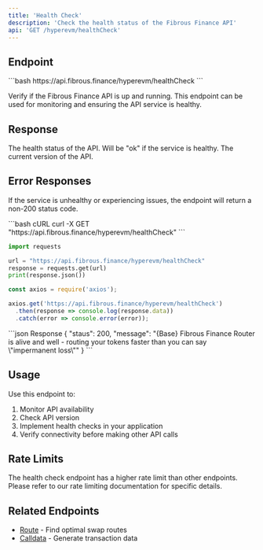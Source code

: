 ```yaml
---
title: 'Health Check'
description: 'Check the health status of the Fibrous Finance API'
api: 'GET /hyperevm/healthCheck'
---
```


## Endpoint

<CodeGroup>
```bash
https://api.fibrous.finance/hyperevm/healthCheck
```
</CodeGroup>

Verify if the Fibrous Finance API is up and running. This endpoint can be used for monitoring and ensuring the API service is healthy.

## Response

<ResponseField name="status" type="string">
  The health status of the API. Will be "ok" if the service is healthy.
</ResponseField>

<ResponseField name="version" type="string">
  The current version of the API.
</ResponseField>

## Error Responses

If the service is unhealthy or experiencing issues, the endpoint will return a non-200 status code.

<RequestExample>
```bash cURL
curl -X GET "https://api.fibrous.finance/hyperevm/healthCheck"
```

```python Python
import requests

url = "https://api.fibrous.finance/hyperevm/healthCheck"
response = requests.get(url)
print(response.json())
```

```javascript JavaScript
const axios = require('axios');

axios.get('https://api.fibrous.finance/hyperevm/healthCheck')
  .then(response => console.log(response.data))
  .catch(error => console.error(error));
```
</RequestExample>

<ResponseExample>
```json Response
{
  "staus": 200,
  "message": "{Base} Fibrous Finance Router is alive and well - routing your tokens faster than you can say \"impermanent loss\""
}
```
</ResponseExample>

## Usage

Use this endpoint to:
1. Monitor API availability
2. Check API version
3. Implement health checks in your application
4. Verify connectivity before making other API calls

## Rate Limits

The health check endpoint has a higher rate limit than other endpoints. Please refer to our rate limiting documentation for specific details.

## Related Endpoints

- [Route](/api-reference/hyperevm/endpoint/route) - Find optimal swap routes
- [Calldata](/api-reference/hyperevm/endpoint/calldata) - Generate transaction data
